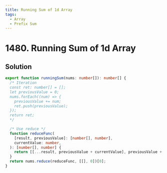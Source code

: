 ```yaml
---
title: Running Sum of 1d Array
tags:
  - Array
  - Prefix Sum
---
```


# 1480. Running Sum of 1d Array

<Badges>
  <LevelBadge level="easy" />
  <TopicBadge name="Array" slug="array" />
  <TopicBadge name="Prefix Sum" slug="prefix-sum" />
</Badges>

## Solution

```typescript filename="solution.ts" copy
export function runningSum(nums: number[]): number[] {
  /* Iteration
  const ret: number[] = [];
  let previousValue = 0;
  nums.forEach((num) => {
    previousValue += num;
    ret.push(previousValue);
  });
  return ret;
  */

  /* Use reduce */
  function reduceFunc(
    [result, previousValue]: [number[], number],
    currentValue: number,
  ): [number[], number] {
    return [[...result, previousValue + currentValue], previousValue + currentValue];
  }
  return nums.reduce(reduceFunc, [[], 0])[0];
}
```

<ProblemLink
  codingSite="leetcode"
  href="https://leetcode.com/problems/running-sum-of-1d-array/"
  title="Running Sum of 1d Array"
/>
